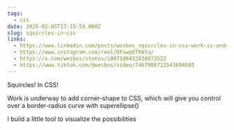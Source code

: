 ```yaml
---
tags:
  - css
date: 2025-02-05T17:15:59.000Z
slug: squircles-in-css
links:
  - https://www.linkedin.com/posts/wesbos_squircles-in-css-work-is-underway-to-add-activity-7292956041351155712-QonS/
  - https://www.instagram.com/reel/DFswp8TKAYq/
  - https://x.com/wesbos/status/1887188432838873522
  - https://www.tiktok.com/@wesbos/video/7467986712543694085
---
```


Squircles! In CSS!

Work is underway to add corner-shape to CSS, which will give you control over a border-radius curve with superellipse()

I build a little tool to visualize the possibilities
